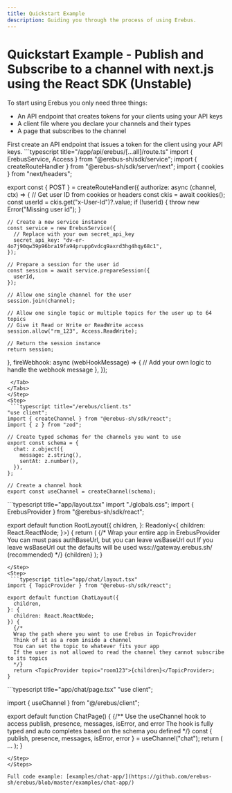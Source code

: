 ```yaml
---
title: Quickstart Example
description: Guiding you through the process of using Erebus.
---
```



# Quickstart Example - Publish and Subscribe to a channel with next.js using the React SDK (Unstable)
To start using Erebus you only need three things:
- An API endpoint that creates tokens for your clients using your API keys
- A client file where you declare your channels and their types
- A page that subscribes to the channel

<Steps>

<Step>
First create an API endpoint that issues a token for the client using your API keys.
<Tabs items={["next-js"]}>
  <Tab value="next-js">
 ```typescript title="/app/api/erebus/[...all]/route.ts"
import { ErebusService, Access } from "@erebus-sh/sdk/service";
import { createRouteHandler } from "@erebus-sh/sdk/server/next";
import { cookies } from "next/headers";

export const { POST } = createRouteHandler({
  authorize: async (channel, ctx) => {
    // Get user ID from cookies or headers
    const ckis = await cookies();
    const userId = ckis.get("x-User-Id")?.value;
    if (!userId) {
      throw new Error("Missing user id");
    }

    // Create a new service instance
    const service = new ErebusService({
      // Replace with your own secret_api_key
      secret_api_key: "dv-er-4o7j90qw39p96bra19fa94prupp6vdcg9axrd3hg4hqy68c1",
    });

    // Prepare a session for the user id
    const session = await service.prepareSession({
      userId,
    });

    // Allow one single channel for the user
    session.join(channel);

    // Allow one single topic or multiple topics for the user up to 64 topics
    // Give it Read or Write or ReadWrite access
    session.allow("rm_123", Access.ReadWrite);

    // Return the session instance
    return session;
  },
  fireWebhook: async (webHookMessage) => {
    // Add your own logic to handle the webhook message
  },
});
``` 
 </Tab>
</Tabs>
</Step>
<Step>
 ```typescript title="/erebus/client.ts"
"use client";
import { createChannel } from "@erebus-sh/sdk/react";
import { z } from "zod";

// Create typed schemas for the channels you want to use
export const schema = {
  chat: z.object({
    message: z.string(),
    sentAt: z.number(),
  }),
};

// Create a channel hook
export const useChannel = createChannel(schema);
```
</Step>

<Step>
 ```typescript title="app/layout.tsx"
import "./globals.css";
import { ErebusProvider } from "@erebus-sh/sdk/react";

export default function RootLayout({
  children,
}: Readonly<{
  children: React.ReactNode;
}>) {
  return (
    <html lang="en">
    {/*
    Wrap your entire app in ErebusProvider
    You can must pass authBaseUrl, but you can leave wsBaseUrl out
    If you leave wsBaseUrl out the defaults will be used wss://gateway.erebus.sh/ (recommended)
    */}
      <ErebusProvider authBaseUrl="http://localhost:3000/">
        <body
          className="antialiased"
        >
          {children}
        </body>
      </ErebusProvider>
    </html>
  );
}

```
</Step>
<Step>
 ```typescript title="app/chat/layout.tsx"
import { TopicProvider } from "@erebus-sh/sdk/react";

export default function ChatLayout({
  children,
}: {
  children: React.ReactNode;
}) {
  {/*
  Wrap the path where you want to use Erebus in TopicProvider
  Think of it as a room inside a channel
  You can set the topic to whatever fits your app
  If the user is not allowed to read the channel they cannot subscribe to its topics
  */}
  return <TopicProvider topic="room123">{children}</TopicProvider>;
}

```
</Step>
<Step>
 ```typescript title="app/chat/page.tsx"
"use client";

import { useChannel } from "@/erebus/client";

export default function ChatPage() {
  {/**
  Use the useChannel hook to access publish, presence, messages, isError, and error
  The hook is fully typed and auto completes based on the schema you defined
  */}
  const { publish, presence, messages, isError, error } = useChannel("chat");
  return (
    ...
  );
}
```
</Step>
</Steps>

Full code example: [examples/chat-app/](https://github.com/erebus-sh/erebus/blob/master/examples/chat-app/)